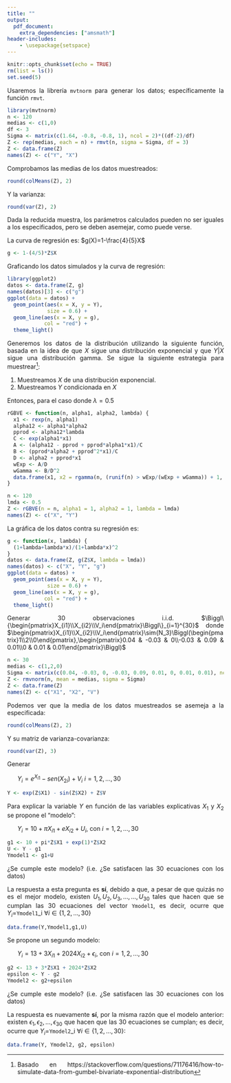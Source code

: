 ```yaml
---
title: ""
output: 
  pdf_document:
    extra_dependencies: ["amsmath"]
header-includes:
    - \usepackage{setspace}
---
```


<style>
body {
text-align: justify}
</style>


```r
knitr::opts_chunk$set(echo = TRUE)
rm(list = ls())
set.seed(5)
```

Usaremos la librería `mvtnorm` para generar los datos; específicamente la función `rmvt`.

```r
library(mvtnorm)
n <- 120
medias <- c(1,0)
df <- 3
Sigma <- matrix(c(1.64, -0.8, -0.8, 1), ncol = 2)*((df-2)/df)
Z <- rep(medias, each = n) + rmvt(n, sigma = Sigma, df = 3)
Z <- data.frame(Z)
names(Z) <- c("Y", "X")
```

Comprobamos las medias de los datos muestreados:
```r
round(colMeans(Z), 2)
```
Y la varianza:
```r
round(var(Z), 2)
```

Dada la reducida muestra, los parámetros calculados pueden no ser iguales a los especificados, pero se deben asemejar, como puede verse.

La curva de regresión es: $g(X)=1-\frac{4}{5}X$

```r
g <- 1-(4/5)*Z$X
```

Graficando los datos simulados y la curva de regresión:

```r
library(ggplot2)
datos <- data.frame(Z, g)
names(datos)[3] <- c("g")
ggplot(data = datos) +
  geom_point(aes(x = X, y = Y),
             size = 0.6) +
  geom_line(aes(x = X, y = g),
            col = "red") +
  theme_light()
```

\newpage

Generemos los datos de la distribución utilizando la siguiente función, basada en la idea de que $X$ sigue una distribución exponencial y que $Y|X$ sigue una distribución gamma. Se sigue la siguiente estrategia para muestrear^[Basado en https://stackoverflow.com/questions/71176416/how-to-simulate-data-from-gumbel-bivariate-exponential-distribution]:

1. Muestreamos $X$ de una distribución exponencial.
2. Muestreamos $Y$ condicionada en $X$

Entonces, para el caso donde $\lambda=0.5$
```r
rGBVE <- function(n, alpha1, alpha2, lambda) {
  x1 <- rexp(n, alpha1)
  alpha12 <- alpha1*alpha2
  pprod <- alpha12*lambda
  C <- exp(alpha1*x1)
  A <- (alpha12 - pprod + pprod*alpha1*x1)/C
  B <- (pprod*alpha2 + pprod^2*x1)/C
  D <- alpha2 + pprod*x1
  wExp <- A/D
  wGamma <- B/D^2
  data.frame(x1, x2 = rgamma(n, (runif(n) > wExp/(wExp + wGamma)) + 1, D))
}

n <- 120
lmda <- 0.5
Z <- rGBVE(n = n, alpha1 = 1, alpha2 = 1, lambda = lmda)
names(Z) <- c("X", "Y")
```

La gráfica de los datos contra su regresión es:

```r
g <- function(x, lambda) {
  (1+lambda+lambda*x)/(1+lambda*x)^2
}
datos <- data.frame(Z, g(Z$X, lambda = lmda))
names(datos) <- c("X", "Y", "g")
ggplot(data = datos) +
  geom_point(aes(x = X, y = Y),
             size = 0.6) +
  geom_line(aes(x = X, y = g),
            col = "red") +
  theme_light()
```
\newpage
\onehalfspacing
Generar 30 observaciones i.i.d. $\Biggl\{\begin{pmatrix}X_{i1}\\X_{i2}\\V_i\end{pmatrix}\Biggl\}_{i=1}^{30}$ donde $\begin{pmatrix}X_{i1}\\X_{i2}\\V_i\end{pmatrix}\sim{N_3}\Biggl(\begin{pmatrix}1\\2\\0\end{pmatrix},\begin{pmatrix}0.04 & -0.03 & 0\\-0.03 & 0.09 & 0.01\\0 & 0.01 & 0.01\end{pmatrix}\Biggl)$  

```r
n <- 30
medias <- c(1,2,0)
Sigma <- matrix(c(0.04, -0.03, 0, -0.03, 0.09, 0.01, 0, 0.01, 0.01), ncol = 3)
Z <- rmvnorm(n, mean = medias, sigma = Sigma)
Z <- data.frame(Z)
names(Z) <- c("X1", "X2", "V")
```

Podemos ver que la media de los datos muestreados se asemeja a la especificada:

```r
round(colMeans(Z), 2)
```

Y su matriz de varianza-covarianza:

```r
round(var(Z), 3)
```

Generar  

|       $Y_i = e^{X_{i1}} - sen(X_{2i}) + V_i$ $i=1,2,\dots,30$  

```r
Y <- exp(Z$X1) - sin(Z$X2) + Z$V
```


Para explicar la variable $Y$ en función de las variables explicativas $X_1$ y $X_2$ se propone el "modelo":  

|       $Y_i=10+\pi X_{i1}+eX_{i2} + U_i$, con $i=1,2,\dots,30$  

```r
g1 <- 10 + pi*Z$X1 + exp(1)*Z$X2
U <- Y - g1
Ymodel1 <- g1+U
```


¿Se cumple este modelo? (i.e. ¿Se satisfacen las 30 ecuaciones con los datos)

La respuesta a esta pregunta es **sí**, debido a que, a pesar de que quizás no es el mejor modelo, existen $U_1, U_2, U_3, \dots, ... , U_{30}$ tales que hacen que se cumplan las 30 ecuaciones del vector `Ymodel1`, es decir, ocurre que $Y_i$=`Ymodel1`_i $\forall i\in\{1, 2,\dots,30\}$
```r
data.frame(Y,Ymodel1,g1,U)
```

Se propone un segundo modelo:

|       $Y_i=13+3X_{i1}+2024X_{i2} + \epsilon_i$, con $i=1,2,\dots,30$

```r
g2 <- 13 + 3*Z$X1 + 2024*Z$X2
epsilon <- Y - g2
Ymodel2 <- g2+epsilon
```

¿Se cumple este modelo? (i.e. ¿Se satisfacen las 30 ecuaciones con los datos)

La respuesta es nuevamente **sí**, por la misma razón que el modelo anterior: existen $\epsilon_1, \epsilon_2, \dots, \epsilon_{30}$ que hacen que las 30 ecuaciones se cumplan; es decir, ocurre que $Y_i$=`Ymodel2`_i $\forall i\in\{1, 2,\dots,30\}$:
```r
data.frame(Y, Ymodel2, g2, epsilon)
```

